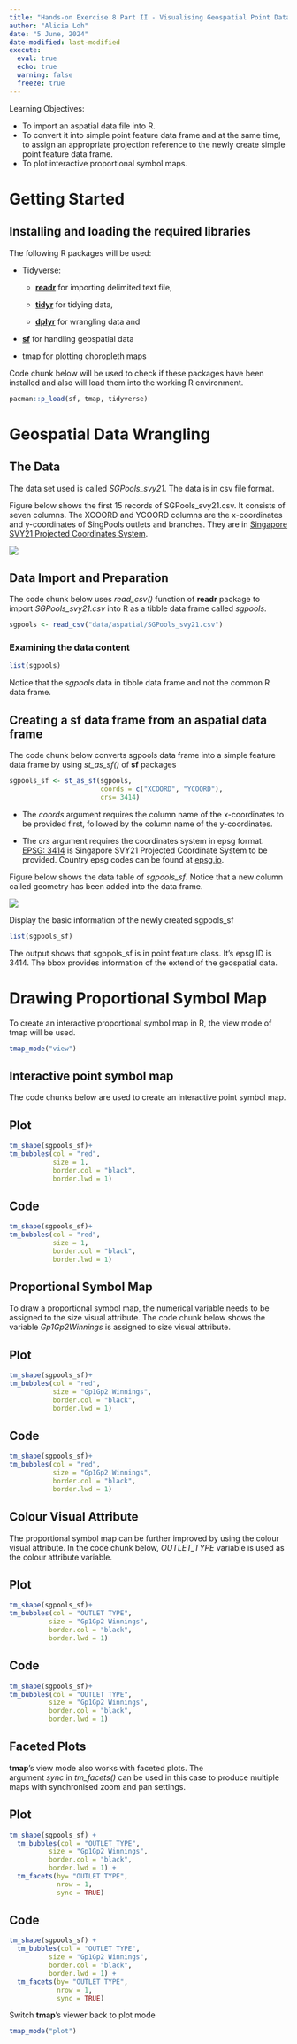 ```yaml
---
title: "Hands-on Exercise 8 Part II - Visualising Geospatial Point Data"
author: "Alicia Loh"
date: "5 June, 2024"
date-modified: last-modified
execute: 
  eval: true
  echo: true
  warning: false
  freeze: true
---
```


Learning Objectives:

-   To import an aspatial data file into R.
-   To convert it into simple point feature data frame and at the same time, to assign an appropriate projection reference to the newly create simple point feature data frame.
-   To plot interactive proportional symbol maps.

# Getting Started

## Installing and loading the required libraries

The following R packages will be used:

-   Tidyverse:

    -   [**readr**](https://readr.tidyverse.org/) for importing delimited text file,

    -   [**tidyr**](https://tidyr.tidyverse.org/) for tidying data,

    -   [**dplyr**](https://dplyr.tidyverse.org/) for wrangling data and

-   [**sf**](https://cran.r-project.org/web/packages/sf/) for handling geospatial data

-   tmap for plotting choropleth maps

Code chunk below will be used to check if these packages have been installed and also will load them into the working R environment.

```r
pacman::p_load(sf, tmap, tidyverse)
```

# **Geospatial Data Wrangling**

## **The Data**

The data set used is called *SGPools_svy21*. The data is in csv file format.

Figure below shows the first 15 records of SGPools_svy21.csv. It consists of seven columns. The XCOORD and YCOORD columns are the x-coordinates and y-coordinates of SingPools outlets and branches. They are in [Singapore SVY21 Projected Coordinates System](https://www.sla.gov.sg/sirent/CoordinateSystems.aspx).

![](images/clipboard-2477304374.png)

## **Data Import and Preparation**

The code chunk below uses *read_csv()* function of **readr** package to import *SGPools_svy21.csv* into R as a tibble data frame called *sgpools*.

```r
sgpools <- read_csv("data/aspatial/SGPools_svy21.csv")
```

### **Examining the data content**

```r
list(sgpools) 
```

::: callout-note
Notice that the *sgpools* data in tibble data frame and not the common R data frame.
:::

## **Creating a sf data frame from an aspatial data frame**

The code chunk below converts sgpools data frame into a simple feature data frame by using *st_as_sf()* of **sf** packages

```r
sgpools_sf <- st_as_sf(sgpools, 
                       coords = c("XCOORD", "YCOORD"),
                       crs= 3414)
```

::: callout-note
-   The *coords* argument requires the column name of the x-coordinates to be provided first, followed by the column name of the y-coordinates.

-   The *crs* argument requires the coordinates system in epsg format. [EPSG: 3414](https://epsg.io/3414) is Singapore SVY21 Projected Coordinate System to be provided. Country epsg codes can be found at [epsg.io](https://epsg.io/).
:::

Figure below shows the data table of *sgpools_sf*. Notice that a new column called geometry has been added into the data frame.

![](images/clipboard-2663087769.png)

Display the basic information of the newly created sgpools_sf 

```r
list(sgpools_sf)
```

::: callout-note
The output shows that sgppols_sf is in point feature class. It’s epsg ID is 3414. The bbox provides information of the extend of the geospatial data.
:::

# **Drawing Proportional Symbol Map**

To create an interactive proportional symbol map in R, the view mode of tmap will be used.

```r
tmap_mode("view")
```

## **Interactive point symbol map**

The code chunks below are used to create an interactive point symbol map.

::: panel-tabset
## Plot

```r
tm_shape(sgpools_sf)+
tm_bubbles(col = "red",
           size = 1,
           border.col = "black",
           border.lwd = 1)
```

## Code

```r
tm_shape(sgpools_sf)+
tm_bubbles(col = "red",
           size = 1,
           border.col = "black",
           border.lwd = 1)
```
:::

## Proportional Symbol Map

To draw a proportional symbol map, the numerical variable needs to be assigned to the size visual attribute. The code chunk below shows the variable *Gp1Gp2Winnings* is assigned to size visual attribute.

::: panel-tabset
## Plot

```r
tm_shape(sgpools_sf)+
tm_bubbles(col = "red",
           size = "Gp1Gp2 Winnings",
           border.col = "black",
           border.lwd = 1)
```

## Code

```r
tm_shape(sgpools_sf)+
tm_bubbles(col = "red",
           size = "Gp1Gp2 Winnings",
           border.col = "black",
           border.lwd = 1)
```
:::

## **Colour Visual Attribute**

The proportional symbol map can be further improved by using the colour visual attribute. In the code chunk below, *OUTLET_TYPE* variable is used as the colour attribute variable.

::: panel-tabset
## Plot

```r
tm_shape(sgpools_sf)+
tm_bubbles(col = "OUTLET TYPE", 
          size = "Gp1Gp2 Winnings",
          border.col = "black",
          border.lwd = 1)
```

## Code

```r
tm_shape(sgpools_sf)+
tm_bubbles(col = "OUTLET TYPE", 
          size = "Gp1Gp2 Winnings",
          border.col = "black",
          border.lwd = 1)
```
:::

## **Faceted Plots**

**tmap**’s view mode also works with faceted plots. The argument *sync* in *tm_facets()* can be used in this case to produce multiple maps with synchronised zoom and pan settings.

::: panel-tabset
## Plot

```r

tm_shape(sgpools_sf) +
  tm_bubbles(col = "OUTLET TYPE", 
          size = "Gp1Gp2 Winnings",
          border.col = "black",
          border.lwd = 1) +
  tm_facets(by= "OUTLET TYPE",
            nrow = 1,
            sync = TRUE)
```

## Code

```r

tm_shape(sgpools_sf) +
  tm_bubbles(col = "OUTLET TYPE", 
          size = "Gp1Gp2 Winnings",
          border.col = "black",
          border.lwd = 1) +
  tm_facets(by= "OUTLET TYPE",
            nrow = 1,
            sync = TRUE)
```
:::

Switch **tmap**'s viewer back to plot mode

```r
tmap_mode("plot")
```

